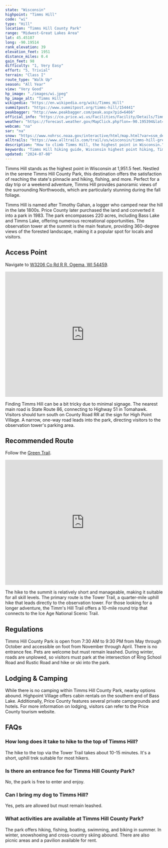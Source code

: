 ```yaml
---
state: "Wisconsin"
highpoint: "Timms Hill"
code: "wi"
type: "Hill"
location: "Timms Hill County Park"
range: "Midwest-Great Lakes Area"
lat: 45.45107
long: -90.19514
rank_elevation: 39
elevation_feet: 1951
distance_miles: 0.4
gain_feet: 98
difficulty: "1, Very Easy"
effort: "5, Trivial"
terrain: "Class I"
route_type: "Walk Up"
season: "All Year"
view: "Very Good"
hp_image: "./images/wi.jpeg"
hp_image_alt: "Timms Hill"
wikipedia: "https://en.wikipedia.org/wiki/Timms_Hill"
summitpost: "https://www.summitpost.org/timms-hill/154441"
peakbagger: "http://www.peakbagger.com/peak.aspx?pid=6466"
official_info: "https://co.price.wi.us/Facilities/Facility/Details/Timms-Hill-County-Park-4"
weather: "https://forecast.weather.gov/MapClick.php?lon=-90.195394&lat=45.450762"
webcam: "na"
sar: "na"
snow: "https://www.nohrsc.noaa.gov/interactive/html/map.html?var=ssm_depth&min_x=-90.2655486160262&min_y=45.3507637023926&max_x=-90.1252442306535&max_y=45.5507637023926&bgvar=dem&shdvar=shading&title=0&width=800&height=450&font=0&lbl=m&palette=0&h_o=0&metric=0&lp=0&no_header=0&snap=1&o7=1&o9=1&o11=1&o13=1"
alltrails: "https://www.alltrails.com/trail/us/wisconsin/timms-hill-green-trail-wisconsin-highpoint"
description: "How to climb Timms Hill, the highest point in Wisconsin."
keywords: "Timms Hill hiking guide, Wisconsin highest point hiking, Timms Hill County Park trails, Timms Hill observation tower"
updated: "2024-07-08"
---
```


Timms Hill stands as the highest point in Wisconsin at 1,951.5 feet. Nestled in the serene Timms Hill County Park, this destination offers the satisfaction of reaching the state's pinnacle and hiking, fishing, and more. Perfect for a day trip or a weekend adventure, Timms Hill provides panoramic views of the surrounding Northwoods, which are particularly stunning during the fall foliage.

Timms Hill is named after Timothy Gahan, a logger who camped near the hill in the late 1800s. Price County later purchased the land and converted it into a park in 1983. The park encompasses 220 acres, including Bass Lake and Timms Lake, offering numerous recreational opportunities. The observation tower at the summit is the main feature, providing 360-degree views of the forested landscape, making it a popular spot for locals and visitors.

## Access Point
Navigate to <a target="_blank" href="https://maps.app.goo.gl/XUim54HRg1WDeFLZA">W3206 Co Rd R R, Ogema, WI 54459</a>.

<iframe src="https://www.google.com/maps/embed?pb=!1m18!1m12!1m3!1d2589.0580066728035!2d-90.19598366816405!3d45.449042525578875!2m3!1f0!2f0!3f0!3m2!1i1024!2i768!4f13.1!3m3!1m2!1s0x52aa8e2a04232513%3A0x8a436a5ce1d85631!2sTimm&#39;s%20Hill%20County%20Park!5e0!3m2!1sen!2sus!4v1721700594503!5m2!1sen!2sus" width="100%" height="400" style="border:0;" allowfullscreen="" loading="lazy" referrerpolicy="no-referrer-when-downgrade"></iframe>

Finding Timms Hill can be a bit tricky due to minimal signage. The nearest main road is State Route 86, connecting to Highway 51 in Tomahawk. Visitors should turn south on County Road RR at the sign for High Point Village. A narrow, one-way road leads into the park, directing visitors to the observation tower's parking area.

## Recommended Route
Follow the <a target="_blank" href="https://www.alltrails.com/trail/us/wisconsin/timms-hill-green-trail-wisconsin-highpoint">Green Trail</a>.

<iframe class="alltrails" src="https://www.alltrails.com/widget/trail/us/wisconsin/timms-hill-green-trail-wisconsin-highpoint?scrollZoom=false&elevationDiagram=false&u=i&sh=cmpl5n" width="100%" height="400" frameborder="0" scrolling="no" marginheight="0" marginwidth="0" title="AllTrails: Trail Guides and Maps for Hiking, Camping, and Running"></iframe>

The hike to the summit is relatively short and manageable, making it suitable for all skill levels. The primary route is the Tower Trail, a quarter-mile uphill hike that leads directly to the observation tower. For those looking for a longer adventure, the Timm's Hill Trail offers a 10-mile round trip that connects to the Ice Age National Scenic Trail.

## Regulations
Timms Hill County Park is open from 7:30 AM to 9:30 PM from May through October and accessible on foot from November through April. There is no entrance fee. Pets are welcome but must remain leashed. During winter, roads are unplowed, so visitors must park at the intersection of Ring School Road and Rustic Road and hike or ski into the park.

## Lodging & Camping
While there is no camping within Timms Hill County Park, nearby options abound. Highpoint Village offers cabin rentals on the southern end of Bass Lake. Additionally, Price County features several private campgrounds and hotels. For more information on lodging, visitors can refer to the Price County tourism website.

## FAQs

### How long does it take to hike to the top of Timms Hill?
The hike to the top via the Tower Trail takes about 10-15 minutes. It's a short, uphill trek suitable for most hikers.

### Is there an entrance fee for Timms Hill County Park?
No, the park is free to enter and enjoy.

### Can I bring my dog to Timms Hill?
Yes, pets are allowed but must remain leashed.

### What activities are available at Timms Hill County Park?
The park offers hiking, fishing, boating, swimming, and biking in summer. In winter, snowshoeing and cross-country skiing abound. There are also picnic areas and a pavilion available for rent.
